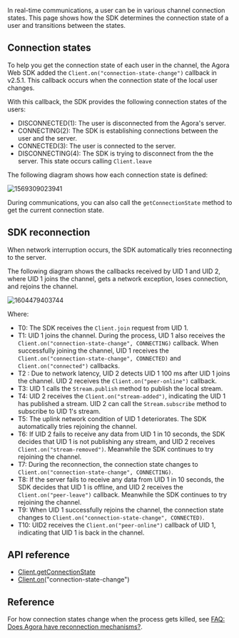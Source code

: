 <PlatformWrapper platform="web">

In real-time communications, a user can be in various channel connection states. This page shows how the SDK determines the connection state of a user and transitions between the states.

## Connection states

To help you get the connection state of each user in the channel, the Agora Web SDK added the `Client.on("connection-state-change")` callback in v2.5.1. This callback occurs when the connection state of the local user changes. 

With this callback, the SDK provides the following connection states of the users:

- DISCONNECTED(1): The user is disconnected from the Agora's server.
- CONNECTING(2): The SDK is establishing connections between the user and the server.
- CONNECTED(3): The user is connected to the server.
- DISCONNECTING(4): The SDK is trying to disconnect from the the server. This state occurs calling `Client.leave`

The following diagram shows how each connection state is defined:

![1569309023941](https://web-cdn.agora.io/docs-files/1569309023941)

During communications, you can also call the `getConnectionState` method to get the current connection state.

## SDK reconnection

When network interruption occurs, the SDK automatically tries reconnecting to the server.

The following diagram shows the callbacks received by UID 1 and UID 2, where UID 1 joins the channel, gets a network exception, loses connection, and rejoins the channel.

![1604479403744](https://web-cdn.agora.io/docs-files/1604479403744)

Where:

- T0: The SDK receives the `Client.join` request from UID 1.
- T1: UID 1 joins the channel. During the process, UID 1 also receives the `Client.on("connection-state-change", CONNECTING)` callback. When successfully joining the channel, UID 1 receives the `Client.on("connection-state-change", CONNECTED)` and `Client.on("connected")` callbacks.
- T2 : Due to network latency, UID 2 detects UID 1 100 ms after UID 1 joins the channel. UID 2 receives the `Client.on("peer-online")` callback.
- T3: UID 1 calls the `Stream.publish` method to publish the local stream.
- T4: UID 2 receives the `Client.on("stream-added")`, indicating the UID 1 has published a stream. UID 2 can call the `Stream.subscribe` method to subscribe to UID 1's stream.
- T5: The uplink network condition of UID 1 deteriorates. The SDK automatically tries rejoining the channel.
- T6: If UID 2 fails to receive any data from UID 1 in 10 seconds, the SDK decides that UID 1 is not publishing any stream, and UID 2 receives `Client.on("stream-removed")`. Meanwhile the SDK continues to try rejoining the channel.
- T7: During the reconnection, the connection state changes to `Client.on("connection-state-change", CONNECTING)`.
- T8: If the server fails to receive any data from UID 1 in 10 seconds, the SDK decides that UID 1 is offline, and UID 2 receives the `Client.on("peer-leave")` callback. Meanwhile the SDK continues to try rejoining the channel.
- T9: When UID 1 successfully rejoins the channel, the connection state changes to `Client.on("connection-state-change", CONNECTED)`.
- T10: UID2 receives the `Client.on("peer-online")` callback of UID 1, indicating that UID 1 is back in the channel.


## API reference

- [Client.getConnectionState](https://api-ref.agora.io/en/video-sdk/web/3.x/interfaces/agorartc.client.html#getconnectionstate)
- [Client.on](https://api-ref.agora.io/en/video-sdk/web/3.x/interfaces/agorartc.client.html#on)("connection-state-change")

## Reference

For how connection states change when the process gets killed, see [FAQ: Does Agora have reconnection mechanisms?](https://docs.agora.io/en/help/integration-issues/reconnection).

</PlatformWrapper>